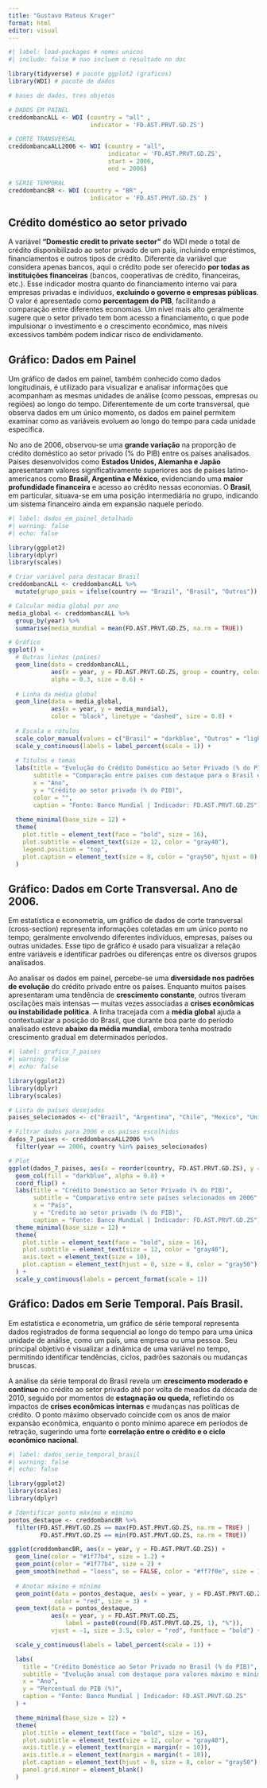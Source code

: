 ---
title: "Gustavo Mateus Kruger"
format: html
editor: visual
---

```{r}
#| label: load-packages # nomes unicos
#| include: false # nao incluem o resultado no doc

library(tidyverse) # pacote ggplot2 (graficos)
library(WDI) # pacote de dados

# bases de dados, tres objetos

# DADOS EM PAINEL 
creddombancALL <- WDI (country = "all" ,
                       indicator = 'FD.AST.PRVT.GD.ZS')

# CORTE TRANSVERSAL 
creddombancaALL2006 <- WDI (country = "all",
                            indicator = 'FD.AST.PRVT.GD.ZS', 
                            start = 2006, 
                            end = 2006)

# SÉRIE TEMPORAL 
creddombancBR <- WDI (country = "BR" ,
                       indicator = 'FD.AST.PRVT.GD.ZS' )
```

## **Crédito doméstico ao setor privado**

A variável **"Domestic credit to private sector"** do WDI mede o total de crédito disponibilizado ao setor privado de um país, incluindo empréstimos, financiamentos e outros tipos de crédito. Diferente da variável que considera apenas bancos, aqui o crédito pode ser oferecido **por todas as instituições financeiras** (bancos, cooperativas de crédito, financeiras, etc.). Esse indicador mostra quanto do financiamento interno vai para empresas privadas e indivíduos, **excluindo o governo e empresas públicas**. O valor é apresentado como **porcentagem do PIB**, facilitando a comparação entre diferentes economias. Um nível mais alto geralmente sugere que o setor privado tem bom acesso a financiamento, o que pode impulsionar o investimento e o crescimento econômico, mas níveis excessivos também podem indicar risco de endividamento.

## Gráfico: Dados em Painel

Um gráfico de dados em painel, também conhecido como dados longitudinais, é utilizado para visualizar e analisar informações que acompanham as mesmas unidades de análise (como pessoas, empresas ou regiões) ao longo do tempo. Diferentemente de um corte transversal, que observa dados em um único momento, os dados em painel permitem examinar como as variáveis evoluem ao longo do tempo para cada unidade específica.

No ano de 2006, observou-se uma **grande variação** na proporção de crédito doméstico ao setor privado (% do PIB) entre os países analisados. Países desenvolvidos como **Estados Unidos, Alemanha e Japão** apresentaram valores significativamente superiores aos de países latino-americanos como **Brasil, Argentina e México**, evidenciando uma **maior profundidade financeira** e acesso ao crédito nessas economias. O **Brasil**, em particular, situava-se em uma posição intermediária no grupo, indicando um sistema financeiro ainda em expansão naquele período.

```{r}
#| label: dados_em_painel_detalhado
#| warning: false
#| echo: false

library(ggplot2)
library(dplyr)
library(scales)

# Criar variável para destacar Brasil
creddombancALL <- creddombancALL %>%
  mutate(grupo_pais = ifelse(country == "Brazil", "Brasil", "Outros"))

# Calcular média global por ano
media_global <- creddombancALL %>%
  group_by(year) %>%
  summarise(media_mundial = mean(FD.AST.PRVT.GD.ZS, na.rm = TRUE))

# Gráfico
ggplot() +
  # Outras linhas (países)
  geom_line(data = creddombancALL, 
            aes(x = year, y = FD.AST.PRVT.GD.ZS, group = country, color = grupo_pais),
            alpha = 0.3, size = 0.6) +
  
  # Linha da média global
  geom_line(data = media_global,
            aes(x = year, y = media_mundial),
            color = "black", linetype = "dashed", size = 0.8) +
  
  # Escala e rótulos
  scale_color_manual(values = c("Brasil" = "darkblue", "Outros" = "lightblue")) +
  scale_y_continuous(labels = label_percent(scale = 1)) +
  
  # Títulos e temas
  labs(title = "Evolução do Crédito Doméstico ao Setor Privado (% do PIB)",
       subtitle = "Comparação entre países com destaque para o Brasil e média global (linha tracejada)",
       x = "Ano",
       y = "Crédito ao setor privado (% do PIB)",
       color = "",
       caption = "Fonte: Banco Mundial | Indicador: FD.AST.PRVT.GD.ZS") +
  
  theme_minimal(base_size = 12) +
  theme(
    plot.title = element_text(face = "bold", size = 16),
    plot.subtitle = element_text(size = 12, color = "gray40"),
    legend.position = "top",
    plot.caption = element_text(size = 8, color = "gray50", hjust = 0)
  )
```

## Gráfico: Dados em Corte Transversal. Ano de 2006.

Em estatística e econometria, um gráfico de dados de corte transversal (cross-section) representa informações coletadas em um único ponto no tempo, geralmente envolvendo diferentes indivíduos, empresas, países ou outras unidades. Esse tipo de gráfico é usado para visualizar a relação entre variáveis e identificar padrões ou diferenças entre os diversos grupos analisados.

Ao analisar os dados em painel, percebe-se uma **diversidade nos padrões de evolução** do crédito privado entre os países. Enquanto muitos países apresentaram uma tendência de **crescimento constante**, outros tiveram oscilações mais intensas — muitas vezes associadas a **crises econômicas ou instabilidade política**. A linha tracejada com a **média global** ajuda a contextualizar a posição do Brasil, que durante boa parte do período analisado esteve **abaixo da média mundial**, embora tenha mostrado crescimento gradual em determinados períodos.

```{r}
#| label: grafico_7_paises
#| warning: false 
#| echo: false  

library(ggplot2)
library(dplyr)
library(scales)

# Lista de países desejados
paises_selecionados <- c("Brazil", "Argentina", "Chile", "Mexico", "United States", "Germany", "Japan")

# Filtrar dados para 2006 e os países escolhidos
dados_7_paises <- creddombancaALL2006 %>%
  filter(year == 2006, country %in% paises_selecionados)

# Plot
ggplot(dados_7_paises, aes(x = reorder(country, FD.AST.PRVT.GD.ZS), y = FD.AST.PRVT.GD.ZS)) +
  geom_col(fill = "darkblue", alpha = 0.8) +
  coord_flip() +
  labs(title = "Crédito Doméstico ao Setor Privado (% do PIB)",
       subtitle = "Comparativo entre sete países selecionados em 2006",
       x = "País",
       y = "Crédito ao setor privado (% do PIB)",
       caption = "Fonte: Banco Mundial | Indicador: FD.AST.PRVT.GD.ZS") +
  theme_minimal(base_size = 12) +
  theme(
    plot.title = element_text(face = "bold", size = 16),
    plot.subtitle = element_text(size = 12, color = "gray40"),
    axis.text = element_text(size = 10),
    plot.caption = element_text(hjust = 0, size = 8, color = "gray50")
  ) +
  scale_y_continuous(labels = percent_format(scale = 1))

```

## Gráfico: Dados em Serie Temporal. País Brasil.

Em estatística e econometria, um gráfico de série temporal representa dados registrados de forma sequencial ao longo do tempo para uma única unidade de análise, como um país, uma empresa ou uma pessoa. Seu principal objetivo é visualizar a dinâmica de uma variável no tempo, permitindo identificar tendências, ciclos, padrões sazonais ou mudanças bruscas.

A análise da série temporal do Brasil revela um **crescimento moderado e contínuo** no crédito ao setor privado até por volta de meados da década de 2010, seguido por momentos de **estagnação ou queda**, refletindo os impactos de **crises econômicas internas** e mudanças nas políticas de crédito. O ponto máximo observado coincide com os anos de maior expansão econômica, enquanto o ponto mínimo aparece em períodos de retração, sugerindo uma forte **correlação entre o crédito e o ciclo econômico nacional**.

```{r}
#| label: dados_serie_temporal_brasil
#| warning: false 
#| echo: false     

library(ggplot2)
library(scales)
library(dplyr)

# Identificar ponto máximo e mínimo
pontos_destaque <- creddombancBR %>%
  filter(FD.AST.PRVT.GD.ZS == max(FD.AST.PRVT.GD.ZS, na.rm = TRUE) |
         FD.AST.PRVT.GD.ZS == min(FD.AST.PRVT.GD.ZS, na.rm = TRUE))

ggplot(creddombancBR, aes(x = year, y = FD.AST.PRVT.GD.ZS)) +
  geom_line(color = "#1f77b4", size = 1.2) +
  geom_point(color = "#1f77b4", size = 2) +
  geom_smooth(method = "loess", se = FALSE, color = "#ff7f0e", size = 1, linetype = "dashed") +
  
  # Anotar máximo e mínimo
  geom_point(data = pontos_destaque, aes(x = year, y = FD.AST.PRVT.GD.ZS), 
             color = "red", size = 3) +
  geom_text(data = pontos_destaque, 
            aes(x = year, y = FD.AST.PRVT.GD.ZS, 
                label = paste0(round(FD.AST.PRVT.GD.ZS, 1), "%")),
            vjust = -1, size = 3.5, color = "red", fontface = "bold") +

  scale_y_continuous(labels = label_percent(scale = 1)) +

  labs(
    title = "Crédito Doméstico ao Setor Privado no Brasil (% do PIB)",
    subtitle = "Evolução anual com destaque para valores máximo e mínimo | Tendência suavizada incluída",
    x = "Ano",
    y = "Percentual do PIB (%)",
    caption = "Fonte: Banco Mundial | Indicador: FD.AST.PRVT.GD.ZS"
  ) +

  theme_minimal(base_size = 12) +
  theme(
    plot.title = element_text(face = "bold", size = 16),
    plot.subtitle = element_text(size = 12, color = "gray40"),
    axis.title.y = element_text(margin = margin(r = 10)),
    axis.title.x = element_text(margin = margin(t = 10)),
    plot.caption = element_text(hjust = 0, size = 8, color = "gray50"),
    panel.grid.minor = element_blank()
  )
```
